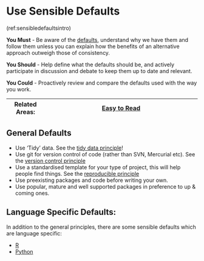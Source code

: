 # Use Sensible Defaults {#sensible_defaults}

(ref:sensibledefaultsintro)

**You Must** - Be aware of the [defaults](#general_defaults), understand why we have them and follow them unless you can explain how the benefits of an alternative approach outweigh those of consistency.

**You Should** - Help define what the defaults should be, and actively participate in discussion and debate to keep them up to date and relevant.

**You Could** - Proactively review and compare the defaults used with the way you work.

|Related Areas: 	| [Easy to Read](#easy_to_read) |
|---------------	|------------------------------------------------------------|

## General Defaults {#general_defaults}
* Use 'Tidy' data. See the [tidy data principle](#data_structure)!
* Use git for version control of code (rather than SVN, Mercurial etc). See the [version control principle](#version_control)
* Use a standardised template for your type of project, this will help people find things. See the [reproducible principle](#reproducible)
* Use preexisting packages and code before writing your own.
* Use popular, mature and well supported packages in preference to up & coming ones.

## Language Specific Defaults:
In addition to the general principles, there are some sensible defaults which are language specific:

* [R](#defaults_R)
* [Python](#defaults_python)
